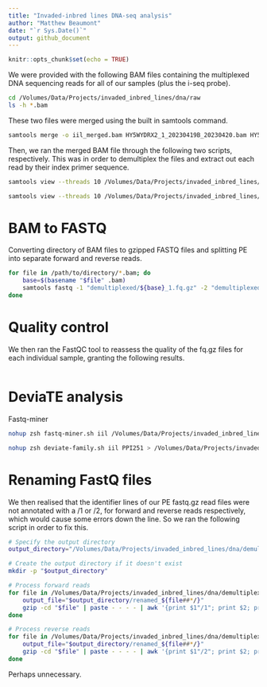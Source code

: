 ```yaml
---
title: "Invaded-inbred lines DNA-seq analysis"
author: "Matthew Beaumont"
date: "`r Sys.Date()`"
output: github_document
---
```


```r
knitr::opts_chunk$set(echo = TRUE)
```

We were provided with the following BAM files containing the multiplexed DNA sequencing reads for all of our samples (plus the i-seq probe).

```bash
cd /Volumes/Data/Projects/invaded_inbred_lines/dna/raw
ls -h *.bam

```

These two files were merged using the built in samtools command.

```bash
samtools merge -o iil_merged.bam HY5WYDRX2_1_20230419B_20230420.bam HY5WYDRX2_2_20230419B_20230420.bam

```

Then, we ran the merged BAM file through the following two scripts, respectively. This was in order to demultiplex the files and extract out each read by their index primer sequence.


```bash
samtools view --threads 10 /Volumes/Data/Projects/invaded_inbred_lines/dna/raw/iil_merged.bam | paste -d "|" - - | tee >(grep BC:Z:ATCACG |tr "|" "\n" | samtools view --threads 2 -b > /Volumes/Data/Projects/invaded_inbred_lines/dna/raw/demultiplexed/Dmel_1.bam) >(grep BC:Z:CGATGT |tr "|" "\n" | samtools view --threads 2 -b > /Volumes/Data/Projects/invaded_inbred_lines/dna/raw/demultiplexed/Dmel_2.bam) >(grep BC:Z:TTAGGC |tr "|" "\n" | samtools view --threads 2 -b > /Volumes/Data/Projects/invaded_inbred_lines/dna/raw/demultiplexed/Dmel_3.bam) >(grep BC:Z:TGACCA |tr "|" "\n" | samtools view --threads 2 -b > /Volumes/Data/Projects/invaded_inbred_lines/dna/raw/demultiplexed/Dmel_4.bam) >(grep BC:Z:ACAGTG |tr "|" "\n" | samtools view --threads 2 -b > /Volumes/Data/Projects/invaded_inbred_lines/dna/raw/demultiplexed/Dmel_5.bam) >(grep BC:Z:GCCAAT |tr "|" "\n" | samtools view --threads 2 -b > /Volumes/Data/Projects/invaded_inbred_lines/dna/raw/demultiplexed/Dmel_6.bam) >(grep BC:Z:CAGATC |tr "|" "\n" | samtools view --threads 2 -b > /Volumes/Data/Projects/invaded_inbred_lines/dna/raw/demultiplexed/Dmel_7.bam) >(grep BC:Z:ACTTGA |tr "|" "\n" | samtools view --threads 2 -b > /Volumes/Data/Projects/invaded_inbred_lines/dna/raw/demultiplexed/Dmel_8.bam) >(grep BC:Z:GATCAG |tr "|" "\n" | samtools view --threads 2 -b > /Volumes/Data/Projects/invaded_inbred_lines/dna/raw/demultiplexed/Dmel_9.bam) >(grep BC:Z:TAGCTT |tr "|" "\n" | samtools view --threads 2 -b > /Volumes/Data/Projects/invaded_inbred_lines/dna/raw/demultiplexed/Dmel_10.bam) >(grep BC:Z:GGCTAC |tr "|" "\n" | samtools view --threads 2 -b > /Volumes/Data/Projects/invaded_inbred_lines/dna/raw/demultiplexed/Dsim_11.bam) >(grep BC:Z:CTTGTA |tr "|" "\n" | samtools view --threads 2 -b > /Volumes/Data/Projects/invaded_inbred_lines/dna/raw/demultiplexed/Dsim_12.bam) >(grep BC:Z:AGTCAA |tr "|" "\n" | samtools view --threads 2 -b > /Volumes/Data/Projects/invaded_inbred_lines/dna/raw/demultiplexed/Dsim_13.bam) >(grep BC:Z:AGTTCC |tr "|" "\n" | samtools view --threads 2 -b > /Volumes/Data/Projects/invaded_inbred_lines/dna/raw/demultiplexed/Dsim_14.bam) >(grep BC:Z:ATGTCA |tr "|" "\n" | samtools view --threads 2 -b > /Volumes/Data/Projects/invaded_inbred_lines/dna/raw/demultiplexed/Dsim_15.bam) >(grep BC:Z:CCGTCC |tr "|" "\n" | samtools view --threads 2 -b > /Volumes/Data/Projects/invaded_inbred_lines/dna/raw/demultiplexed/Dsim_16.bam) >(grep BC:Z:GTAGAG |tr "|" "\n" | samtools view --threads 2 -b > /Volumes/Data/Projects/invaded_inbred_lines/dna/raw/demultiplexed/Dsim_17.bam) >(grep BC:Z:GTCCGC |tr "|" "\n" | samtools view --threads 2 -b > /Volumes/Data/Projects/invaded_inbred_lines/dna/raw/demultiplexed/Dsim_18.bam) >(grep BC:Z:GTGAAA |tr "|" "\n" | samtools view --threads 2 -b > /Volumes/Data/Projects/invaded_inbred_lines/dna/raw/demultiplexed/Dsim_19.bam) >(grep BC:Z:GTGGCC |tr "|" "\n" | samtools view --threads 2 -b > /Volumes/Data/Projects/invaded_inbred_lines/dna/raw/demultiplexed/Dsim_20.bam) >(grep BC:Z:GTTTCG |tr "|" "\n" | samtools view --threads 2 -b > /Volumes/Data/Projects/invaded_inbred_lines/dna/raw/demultiplexed/Dyak_21.bam) >(grep BC:Z:CGTACG |tr "|" "\n" | samtools view --threads 2 -b > /Volumes/Data/Projects/invaded_inbred_lines/dna/raw/demultiplexed/Dyak_22.bam) >(grep BC:Z:GAGTGG |tr "|" "\n" | samtools view --threads 2 -b > /Volumes/Data/Projects/invaded_inbred_lines/dna/raw/demultiplexed/Dyak_23.bam) >(grep BC:Z:GGTAGC |tr "|" "\n" | samtools view --threads 2 -b > /Volumes/Data/Projects/invaded_inbred_lines/dna/raw/demultiplexed/Dyak_24.bam) >(grep BC:Z:ACTGAT |tr "|" "\n" | samtools view --threads 2 -b > /Volumes/Data/Projects/invaded_inbred_lines/dna/raw/demultiplexed/Dyak_25.bam) >(grep BC:Z:ATGAGC |tr "|" "\n" | samtools view --threads 2 -b > /Volumes/Data/Projects/invaded_inbred_lines/dna/raw/demultiplexed/Dyak_26.bam) >(grep BC:Z:ATTCCT |tr "|" "\n" | samtools view --threads 2 -b > /Volumes/Data/Projects/invaded_inbred_lines/dna/raw/demultiplexed/Dyak_27.bam) >(grep BC:Z:CAAAAG |tr "|" "\n" | samtools view --threads 2 -b > /Volumes/Data/Projects/invaded_inbred_lines/dna/raw/demultiplexed/Dyak_28.bam) >(grep BC:Z:CAACTA |tr "|" "\n" | samtools view --threads 2 -b > /Volumes/Data/Projects/invaded_inbred_lines/dna/raw/demultiplexed/Dyak_29.bam) >(grep BC:Z:CACCGG |tr "|" "\n" | samtools view --threads 2 -b > /Volumes/Data/Projects/invaded_inbred_lines/dna/raw/demultiplexed/Dyak_30.bam) >(grep BC:Z:CACGAT |tr "|" "\n" | samtools view --threads 2 -b > /Volumes/Data/Projects/invaded_inbred_lines/dna/raw/demultiplexed/Dmel_N1.bam) >(grep BC:Z:CACTCA |tr "|" "\n" | samtools view --threads 2 -b > /Volumes/Data/Projects/invaded_inbred_lines/dna/raw/demultiplexed/Dsim_N2.bam) >(grep BC:Z:CAGGCG |tr "|" "\n" | samtools view --threads 2 -b > /Volumes/Data/Projects/invaded_inbred_lines/dna/raw/demultiplexed/Dyak_N3.bam) >(grep BC:Z:CATTTT |tr "|" "\n" | samtools view --threads 2 -b > /Volumes/Data/Projects/invaded_inbred_lines/dna/raw/demultiplexed/Dere_A2.bam) >(grep BC:Z:GGGGGG |tr "|" "\n" | samtools view --threads 2 -b > /Volumes/Data/Projects/invaded_inbred_lines/dna/raw/demultiplexed/GGGGGG.bam) | grep BC:Z:NNNNNN |tr "|" "\n" | samtools view --threads 2 -b > /Volumes/Data/Projects/invaded_inbred_lines/dna/raw/demultiplexed/NNNNNN.bam

samtools view --threads 10 /Volumes/Data/Projects/invaded_inbred_lines/dna/raw/HY5WYDRX2_1_20230419B_20230420.bam | paste -d "|" - - | tee   >(grep BC:Z:CATGGC |tr "|" "\n" | samtools view --threads 2 -b > /Volumes/Data/Projects/invaded_inbred_lines/dna/raw/output/primer34.bam) >(grep BC:Z:CCAACA |tr "|" "\n" | samtools view --threads 2 -b > /Volumes/Data/Projects/invaded_inbred_lines/dna/raw/output/primer36.bam) >(grep BC:Z:TAATCG |tr "|" "\n" | samtools view --threads 2 -b > /Volumes/Data/Projects/invaded_inbred_lines/dna/raw/output/primer42.bam) >(grep BC:Z:CGGAAT |tr "|" "\n" | samtools view --threads 2 -b > /Volumes/Data/Projects/invaded_inbred_lines/dna/raw/output/primer37.bam) >(grep BC:Z:CTAGCT |tr "|" "\n" | samtools view --threads 2 -b > /Volumes/Data/Projects/invaded_inbred_lines/dna/raw/output/primer38.bam) >(grep BC:Z:CTATAC |tr "|" "\n" | samtools view --threads 2 -b > /Volumes/Data/Projects/invaded_inbred_lines/dna/raw/output/primer39.bam) >(grep BC:Z:GTGATC |tr "|" "\n" | samtools view --threads 2 -b > /Volumes/Data/Projects/invaded_inbred_lines/dna/raw/output/primer40.bam) >(grep BC:Z:GACGAC |tr "|" "\n" | samtools view --threads 2 -b > /Volumes/Data/Projects/invaded_inbred_lines/dna/raw/output/primer41.bam) >(grep BC:Z:TACAGC |tr "|" "\n" | samtools view --threads 2 -b > /Volumes/Data/Projects/invaded_inbred_lines/dna/raw/output/primer43.bam) >(grep BC:Z:TATAAT |tr "|" "\n" | samtools view --threads 2 -b > /Volumes/Data/Projects/invaded_inbred_lines/dna/raw/output/primer44.bam) >(grep BC:Z:TCATTC |tr "|" "\n" | samtools view --threads 2 -b > /Volumes/Data/Projects/invaded_inbred_lines/dna/raw/output/primer45.bam) >(grep BC:Z:TCCCGA |tr "|" "\n" | samtools view --threads 2 -b > /Volumes/Data/Projects/invaded_inbred_lines/dna/raw/output/primer46.bam) >(grep BC:Z:TCGAAG |tr "|" "\n" | samtools view --threads 2 -b > /Volumes/Data/Projects/invaded_inbred_lines/dna/raw/output/primer47.bam) >(grep BC:Z:TCGGCA |tr "|" "\n" | samtools view --threads 2 -b > /Volumes/Data/Projects/invaded_inbred_lines/dna/raw/output/primer48.bam)

```

# BAM to FASTQ

Converting directory of BAM files to gzipped FASTQ files and splitting PE into separate forward and reverse reads.

``` bash
for file in /path/to/directory/*.bam; do
    base=$(basename "$file" .bam)
    samtools fastq -1 "demultiplexed/${base}_1.fq.gz" -2 "demultiplexed/${base}_2.fq.gz" -0 /dev/null -s /dev/null -n "$file"
done

```

# Quality control

We then ran the FastQC tool to reassess the quality of the fq.gz files for each individual sample, granting the following results.

``` bash


```

# DeviaTE analysis

Fastq-miner

``` bash
nohup zsh fastq-miner.sh iil /Volumes/Data/Projects/invaded_inbred_lines/dna/raw/output/FastQ > /Volumes/Data/Projects/invaded_inbred_lines/logs/IIlines.log &

```


``` bash
nohup zsh deviate-family.sh iil PPI251 > /Volumes/Data/Projects/invaded_inbred_lines/logs/IIlines.log &

```

# Renaming FastQ files

We then realised that the identifier lines of our PE fastq.gz read files were not annotated with a /1 or /2, for forward and reverse reads respectively, which would cause some errors down the line. So we ran the following script in order to fix this.

``` bash
# Specify the output directory
output_directory="/Volumes/Data/Projects/invaded_inbred_lines/dna/demultiplexed/renamed_fastq2"

# Create the output directory if it doesn't exist
mkdir -p "$output_directory"

# Process forward reads
for file in /Volumes/Data/Projects/invaded_inbred_lines/dna/demultiplexed/fastq2/*_1.fq.gz; do
    output_file="$output_directory/renamed_${file##*/}"
    gzip -cd "$file" | paste - - - - | awk '{print $1"/1"; print $2; print $3; print $4}' | tr '\t' '\n' | gzip -c > "$output_file"
done

# Process reverse reads
for file in /Volumes/Data/Projects/invaded_inbred_lines/dna/demultiplexed/fastq2/*_2.fq.gz; do
    output_file="$output_directory/renamed_${file##*/}"
    gzip -cd "$file" | paste - - - - | awk '{print $1"/2"; print $2; print $3; print $4}' | tr '\t' '\n' | gzip -c > "$output_file"
done

```

Perhaps unnecessary.